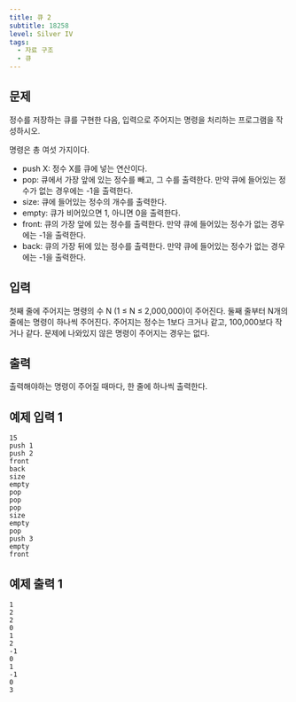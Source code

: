 ```yaml
---
title: 큐 2
subtitle: 18258
level: Silver IV
tags:
  - 자료 구조
  - 큐
---
```


## 문제

정수를 저장하는 큐를 구현한 다음, 입력으로 주어지는 명령을 처리하는 프로그램을 작성하시오.

명령은 총 여섯 가지이다.

- push X: 정수 X를 큐에 넣는 연산이다.
- pop: 큐에서 가장 앞에 있는 정수를 빼고, 그 수를 출력한다. 만약 큐에 들어있는 정수가 없는 경우에는 -1을 출력한다.
- size: 큐에 들어있는 정수의 개수를 출력한다.
- empty: 큐가 비어있으면 1, 아니면 0을 출력한다.
- front: 큐의 가장 앞에 있는 정수를 출력한다. 만약 큐에 들어있는 정수가 없는 경우에는 -1을 출력한다.
- back: 큐의 가장 뒤에 있는 정수를 출력한다. 만약 큐에 들어있는 정수가 없는 경우에는 -1을 출력한다.

## 입력

첫째 줄에 주어지는 명령의 수 N (1 ≤ N ≤ 2,000,000)이 주어진다. 둘째 줄부터 N개의 줄에는 명령이 하나씩 주어진다. 주어지는 정수는 1보다 크거나 같고, 100,000보다 작거나 같다. 문제에 나와있지 않은 명령이 주어지는 경우는 없다.

## 출력

출력해야하는 명령이 주어질 때마다, 한 줄에 하나씩 출력한다.

## 예제 입력 1

```
15
push 1
push 2
front
back
size
empty
pop
pop
pop
size
empty
pop
push 3
empty
front
```

## 예제 출력 1

```
1
2
2
0
1
2
-1
0
1
-1
0
3
```
